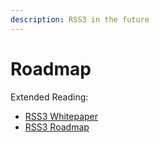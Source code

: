 ```yaml
---
description: RSS3 in the future
---
```


# Roadmap

<BrowserOnly>
  <Roadmap />
</BrowserOnly>

Extended Reading:

- [RSS3 Whitepaper](/assets/RSS3-Whitepaper.pdf)
- [RSS3 Roadmap](https://blog.rss3.io/17-the-rss3-roadmap)
